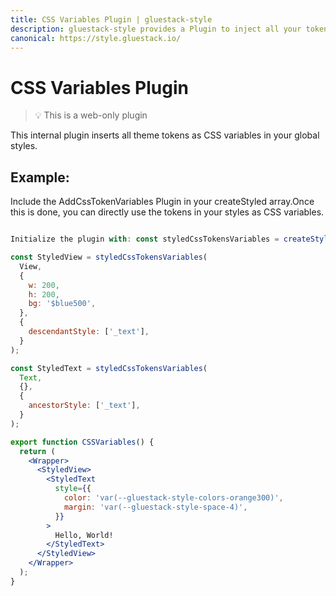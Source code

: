 ```yaml
---
title: CSS Variables Plugin | gluestack-style
description: gluestack-style provides a Plugin to inject all your tokens as CSS variables. An internal plugin to insert all theme tokens as css variables in your global styles.
canonical: https://style.gluestack.io/
---
```



<Meta title="plugins/CSS Variables Plugin" />

# CSS Variables Plugin

> 💡 This is a web-only plugin

This internal plugin inserts all theme tokens as CSS variables in your global styles.

## Example:

Include the AddCssTokenVariables Plugin in your createStyled array.Once this is done, you can directly use the tokens in your styles as CSS variables.

```jsx

Initialize the plugin with: const styledCssTokensVariables = createStyled([new AddCssTokenVariables({})])

const StyledView = styledCssTokensVariables(
  View,
  {
    w: 200,
    h: 200,
    bg: '$blue500',
  },
  {
    descendantStyle: ['_text'],
  }
);

const StyledText = styledCssTokensVariables(
  Text,
  {},
  {
    ancestorStyle: ['_text'],
  }
);

export function CSSVariables() {
  return (
    <Wrapper>
      <StyledView>
        <StyledText
          style={{
            color: 'var(--gluestack-style-colors-orange300)',
            margin: 'var(--gluestack-style-space-4)',
          }}
        >
          Hello, World!
        </StyledText>
      </StyledView>
    </Wrapper>
  );
}
```

